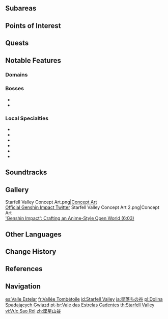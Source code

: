 {{Location Infobox
|image        = <gallery>
Starfell Valley.png|In-Game
Starfell Valley Map.png|Map
</gallery>
|type         = Area
|region       = Mondstadt
}}
{{Location Intro|description=<p>{{If Self|Starfell Valley|It|Starfell Valley}} is considered the most diverse region of Mondstadt, spreading far from the tip of [[Stormbearer Point]] to the ends of the [[Whispering Woods]]. It is also home to the [[City of Mondstadt]] in [[Cider Lake]]. The area also consists of abundant lakes and tree variety.</p><p>The area is where the [[Knights of Favonius]]'s duties primarily takes place, protecting locals and travelers alike with guards patrolling around the area.</p>}}

==Subareas==
{{Locations by Category Table
|type = Subareas
}}

==Points of Interest==
{{Locations by Category Table
|type = Points of Interest
|not  = Bulletin Boards
|not2 = Removed
}}

==Quests==
{{Quests by Category List
|heo=1}}

==Notable Features==
===Domains===
{{Domains by Category Gallery}}

===Bosses===
* {{Enemy|Anemo Hypostasis}}
* {{Enemy|Cryo Regisvine}}

===Local Specialties===
* {{Item|Calla Lily}}
* {{Item|Cecilia}}
* {{Item|Dandelion Seed}}
* {{Item|Philanemo Mushroom}}
* {{Item|Small Lamp Grass}}
* {{Item|Valberry}}

==Soundtracks==
{{Soundtracks by Category Table|type=location}}

==Gallery==
<gallery>
Starfell Valley Concept Art.png|[[Concept Art]]<br>[https://twitter.com/genshinimpact/status/1132957160726384640 Official Genshin Impact Twitter]
Starfell Valley Concept Art 2.png|Concept Art<br>[https://youtu.be/-JFyAdI_rO8?t=363 'Genshin Impact': Crafting an Anime-Style Open World (6:03)]
</gallery>

==Other Languages==
{{Other Languages
|en        = Starfell Valley
|zhs       = 坠星山谷
|zhs_rm    = Zhuìxīng Shāngǔ
|zht       = 墜星山谷
|zht_rm    = Zhuìxīng Shāngǔ
|zh_tl     = Falling Star Valley
|ja        = {{Rubi|星|ほし|落|お|ち}}の{{Rubi|谷|たに}}
|ja_rm     = Hoshi-ochi no Tani<ref>[[Map]], Label: Starfell Valley (Japanese)</ref>
|ja_tl     = Starfall Valley
|ko        = 별이 떨어지는 산골짜기
|ko_rm     = Byeor-i Tteoreojineun Sangoljjagi
|ko_tl     = Falling Star Valley
|es        = Valle Estelar
|es_tl     = Stellar Valley
|fr        = Vallée Tombétoile
|fr_tl     = Starfall Valley
|ru        = Долина звездопадов
|ru_tl     = Starfall Valley
|th        = Starfell Valley
|vi        = {{tt|Vực|域}} Sao Rơi
|vi_tl     = 
|de        = Sternfalltal
|de_tl     = Starfall Valley
|id        = Starfell Valley
|pt        = Vale das Estrelas Cadentes
|pt_tl     = Valley of the Shooting Stars
|tr        = Yıldızdüşen Vadisi
|tr_tl     = Starfall Valley
|it        = Valle Stellare
|it_tl     = Stellar Valley
}}

==Change History==
{{Change History|1.0}}

==References==
{{Reflist}}

==Navigation==
{{Area Navbox|Mondstadt}}

[[es:Valle Estelar]]
[[fr:Vallée Tombétoile]]
[[id:Starfell Valley]]
[[ja:星落ちの谷]]
[[pl:Dolina Spadających Gwiazd]]
[[pt-br:Vale das Estrelas Cadentes]]
[[th:Starfell Valley]]
[[vi:Vực Sao Rơi]]
[[zh:墜星山谷]]